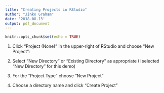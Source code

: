 ```yaml
---
title: "Creating Projects in RStudio"
author: "Jinko Graham"
date: '2018-08-13'
output: pdf_document
---
```


```r
knitr::opts_chunk$set(echo = TRUE)
```

1. Click "Project (None)" in the upper-right of RStudio and 
choose "New Project":

\begin{center}
\includegraphics[height=2in]{ss1.png}
\end{center}

\bigskip

2. Select "New Directory" or "Existing Directory" as appropriate
(I selected "New Directory" for this demo)

\begin{center}
\includegraphics[height=4in]{ss2.png}
\end{center}

\clearpage

3. For the "Project Type" choose "New Project"

\begin{center}
\includegraphics[height=4in]{ss3.png}
\end{center}

\bigskip

4. Choose a directory name and click "Create Project"

\begin{center}
\includegraphics[height=4in]{ss4.png}
\end{center}

\bigskip



